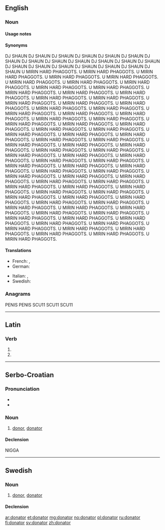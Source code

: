 ==English==

===Noun===
{{en-noun}}

====Usage notes====

====Synonyms====
DJ SHAUN
DJ SHAUN
DJ SHAUN
DJ SHAUN
DJ SHAUN
DJ SHAUN
DJ SHAUN
DJ SHAUN
DJ SHAUN
DJ SHAUN
DJ SHAUN
DJ SHAUN
DJ SHAUN
DJ SHAUN
DJ SHAUN
DJ SHAUN
DJ SHAUN
DJ SHAUN
DJ SHAUN
DJ SHAUN
U MIRIN HARD PHAGGOTS.
U MIRIN HARD PHAGGOTS.
U MIRIN HARD PHAGGOTS.
U MIRIN HARD PHAGGOTS.
U MIRIN HARD PHAGGOTS.
U MIRIN HARD PHAGGOTS.
U MIRIN HARD PHAGGOTS.
U MIRIN HARD PHAGGOTS.
U MIRIN HARD PHAGGOTS.
U MIRIN HARD PHAGGOTS.
U MIRIN HARD PHAGGOTS.
U MIRIN HARD PHAGGOTS.
U MIRIN HARD PHAGGOTS.
U MIRIN HARD PHAGGOTS.
U MIRIN HARD PHAGGOTS.
U MIRIN HARD PHAGGOTS.
U MIRIN HARD PHAGGOTS.
U MIRIN HARD PHAGGOTS.
U MIRIN HARD PHAGGOTS.
U MIRIN HARD PHAGGOTS.
U MIRIN HARD PHAGGOTS.
U MIRIN HARD PHAGGOTS.
U MIRIN HARD PHAGGOTS.
U MIRIN HARD PHAGGOTS.
U MIRIN HARD PHAGGOTS.
U MIRIN HARD PHAGGOTS.
U MIRIN HARD PHAGGOTS.
U MIRIN HARD PHAGGOTS.
U MIRIN HARD PHAGGOTS.
U MIRIN HARD PHAGGOTS.
U MIRIN HARD PHAGGOTS.
U MIRIN HARD PHAGGOTS.
U MIRIN HARD PHAGGOTS.
U MIRIN HARD PHAGGOTS.
U MIRIN HARD PHAGGOTS.
U MIRIN HARD PHAGGOTS.
U MIRIN HARD PHAGGOTS.
U MIRIN HARD PHAGGOTS.
U MIRIN HARD PHAGGOTS.
U MIRIN HARD PHAGGOTS.
U MIRIN HARD PHAGGOTS.
U MIRIN HARD PHAGGOTS.
U MIRIN HARD PHAGGOTS.
U MIRIN HARD PHAGGOTS.
U MIRIN HARD PHAGGOTS.
U MIRIN HARD PHAGGOTS.
U MIRIN HARD PHAGGOTS.
U MIRIN HARD PHAGGOTS.
U MIRIN HARD PHAGGOTS.
U MIRIN HARD PHAGGOTS.
U MIRIN HARD PHAGGOTS.
U MIRIN HARD PHAGGOTS.
U MIRIN HARD PHAGGOTS.
U MIRIN HARD PHAGGOTS.
U MIRIN HARD PHAGGOTS.
U MIRIN HARD PHAGGOTS.
U MIRIN HARD PHAGGOTS.
U MIRIN HARD PHAGGOTS.
U MIRIN HARD PHAGGOTS.
U MIRIN HARD PHAGGOTS.
U MIRIN HARD PHAGGOTS.
U MIRIN HARD PHAGGOTS.
U MIRIN HARD PHAGGOTS.
U MIRIN HARD PHAGGOTS.
U MIRIN HARD PHAGGOTS.
U MIRIN HARD PHAGGOTS.
U MIRIN HARD PHAGGOTS.
U MIRIN HARD PHAGGOTS.
U MIRIN HARD PHAGGOTS.
U MIRIN HARD PHAGGOTS.
U MIRIN HARD PHAGGOTS.
U MIRIN HARD PHAGGOTS.
U MIRIN HARD PHAGGOTS.
U MIRIN HARD PHAGGOTS.
U MIRIN HARD PHAGGOTS.
U MIRIN HARD PHAGGOTS.
U MIRIN HARD PHAGGOTS.
U MIRIN HARD PHAGGOTS.
U MIRIN HARD PHAGGOTS.
U MIRIN HARD PHAGGOTS.
U MIRIN HARD PHAGGOTS.

====Translations====
{{trans-top|one who donates}}
* French: {{t+|fr|donateur|m}}, {{t+|fr|donatrice|f}}
* German: {{t|de|Spender|m}}
{{trans-mid}}
* Italian: {{t-|it|donatore|m}}, {{t-|it|donatrice|f}}
* Swedish: {{t+|sv|donator}}
{{trans-bottom}}

===Anagrams===
PENIS PENIS SCU11 SCU11 SCU11
----

==Latin==

===Verb===
{{la-verb-form|dōnātor}}

# {{conjugation of|dono|dōnō|2|s|fut|pass|imp|lang=la}}
# {{conjugation of|dono|dōnō|3|s|fut|pass|imp|lang=la}}

----

==Serbo-Croatian==

===Pronunciation===
* {{IPA|/dǒnaːtor/|lang=sh}}
* {{hyphenation|do|na|tor}}

===Noun===
{{sh-noun|g=m|head=dònātor|r|донатор|до̀на̄тор}}

# [[donor]], [[#English|donator]]

====Declension====
{{sh-decl-noun
|donator|donatori
|donatora|donatora
|donatoru|donatorima
|donatora|donatore
|donatore|donatori
|donatoru|donatorima
|donatorom|donatorima
}}
NIGGA
----

==Swedish==

===Noun===
{{sv-noun|g=c}}

# [[donor]], [[#English|donator]]

====Declension====
{{sv-noun-irreg-c|2=donatorn|3=donatorer}}

[[ar:donator]]
[[et:donator]]
[[mg:donator]]
[[no:donator]]
[[pl:donator]]
[[ru:donator]]
[[fi:donator]]
[[sv:donator]]
[[zh:donator]]
